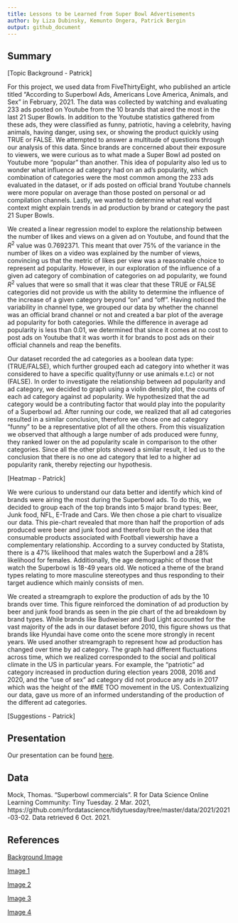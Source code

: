---
title: Lessons to be Learned from Super Bowl Advertisements
author: by Liza Dubinsky, Kemunto Ongera, Patrick Bergin
output: github_document
---

## Summary

[Topic Background - Patrick]

For this project, we used data from FiveThirtyEight, who published an article titled “According to Superbowl Ads, Americans Love America, Animals, and Sex” in February, 2021. The data was collected by watching and evaluating 233 ads posted on Youtube from the 10 brands that aired the most in the last 21 Super Bowls. In addition to the Youtube statistics gathered from these ads, they were classified as funny, patriotic, having a celebrity, having animals, having danger, using sex, or showing the product quickly using TRUE or FALSE. We attempted to answer a multitude of questions through our analysis of this data. Since brands are concerned about their exposure to viewers, we were curious as to what made a Super Bowl ad posted on Youtube more “popular” than another. This idea of popularity also led us to wonder what influence ad category had on an ad’s popularity, which combination of categories were the most common among the 233 ads evaluated in the dataset, or if ads posted on official brand Youtube channels were more popular on average than those posted on personal or ad compilation channels. Lastly, we wanted to determine what real world context might explain trends in ad production by brand or category the past 21 Super Bowls. 

We created a linear regression model to explore the relationship between the number of likes and views on a given ad on Youtube, and found that the $R^2$ value was 0.7692371. This meant that over 75% of the variance in the number of likes on a video was explained by the number of views, convincing us that the metric of likes per view was a reasonable choice to represent ad popularity. However, in our exploration of the influence of a given ad category of combination of categories on ad popularity, we found $R^2$ values that were so small that it was clear that these TRUE or FALSE categories did not provide us with the ability to determine the influence of the increase of a given category beyond “on” and “off”. Having noticed the variability in channel type, we grouped our data by whether the channel was an official brand channel or not and created a bar plot of the average ad popularity for both categories. While the difference in average ad popularity is less than 0.01, we determined that since it comes at no cost to post ads on Youtube that it was worth it for brands to post ads on their official channels and reap the benefits.

Our dataset recorded  the ad categories as a boolean data type: (TRUE/FALSE), which further grouped each ad category into whether it was considered to have a specific quality(funny or use animals e.t.c) or not (FALSE). In order to investigate the relationship between ad popularity and ad category, we decided to graph using a violin density plot, the counts of each ad category against ad popularity. We hypothesized that the ad category would be a contributing factor that would play into the popularity of a Superbowl ad. After running our code, we realized that all ad categories resulted in a similar conclusion, therefore we chose one ad category “funny” to be a representative plot of all the others. From this visualization we observed that although a large number of ads produced were funny, they ranked lower on the ad popularity scale in comparison to the other categories. Since all the other plots showed a similar result, it led us to the conclusion that there is no one ad category that led to a higher ad popularity rank, thereby rejecting our hypothesis.  

[Heatmap - Patrick]

We were curious to understand our data better and identify which kind of brands were airing the most during the Superbowl ads. To do this, we decided to group each of the top brands into 5 major brand types: Beer, Junk food, NFL, E-Trade and Cars. We then chose a pie chart to visualize our data. This pie-chart revealed that more than half the proportion of ads produced were beer and junk food and therefore built on the idea that consumable products associated with Football viewership have a complementary relationship. According to a survey conducted by Statista, there is a 47% likelihood that males watch the Superbowl and a 28% likelihood for females. Additionally, the age demographic of those that watch the Superbowl is 18-49 years old. We noticed a theme of the brand types relating to more masculine stereotypes and thus responding to their target audience which mainly consists of men. 

We created a streamgraph to explore the production of ads by the 10 brands over time. This figure reinforced the domination of ad production by beer and junk food brands as seen in the pie chart of the ad breakdown by brand types. While brands like Budweiser and Bud Light accounted for the vast majority of the ads in our dataset before 2010, this figure shows us that brands like Hyundai have come onto the scene more strongly in recent years. We used another streamgraph to represent how ad production has changed over time by ad category. The graph had different fluctuations across time, which we realized corresponded to the social and political climate in the US in particular years. For example, the “patriotic” ad category increased in production during election years 2008, 2016 and 2020, and the “use of sex” ad category did not produce any ads in 2017 which was the height of the #ME TOO movement in the US. Contextualizing our data, gave us more of an informed understanding of the production of the different ad categories. 

[Suggestions - Patrick]


## Presentation

Our presentation can be found [here](presentation/presentation.html).

## Data 

Mock, Thomas. “Superbowl commercials”. R for Data Science Online Learning Community: Tiny Tuesday. 2 Mar. 2021, https://github.com/rfordatascience/tidytuesday/tree/master/data/2021/2021-03-02. Data retrieved 6 Oct. 2021.

## References

[Background Image](https://toddstocker.wordpress.com/2013/02/04/what-to-do-when-your-lights-go-out/)

[Image 1](http://www.stickpng.com/img/icons-logos-emojis/iconic-brands/superbowl-logo)

[Image 2](https://github.com/rfordatascience/tidytuesday/blob/master/data/2021/2021-03-02/readme.md)

[Image 3](https://www.gamblingsites.org/blog/super-bowl-53-odds-will-win-next-year/)

[Image 4](https://www.gamblerspick.com/news/industry/the-nfl-scores-a-hat-trick-with-caesars-draftkings-and-fanduel-r1706/)

